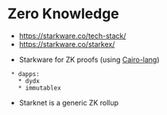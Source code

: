 = Zero Knowledge =

* https://starkware.co/tech-stack/
* https://starkware.co/starkex/

* Starkware for ZK proofs (using [[Cairo-lang]])
  * dapps:
    * dydx
    * immutablex
* Starknet is a generic ZK rollup
